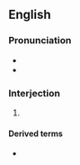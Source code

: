 {{also|Frick}}
==English==

===Pronunciation===
* {{IPA|en|/fɹɪk/}}
* {{rhymes|en|ɪk}}

===Interjection===
{{en-interj}}

# {{euphemistic form of|en|lol}}

====Derived terms====
* {{l|en|fricking}}